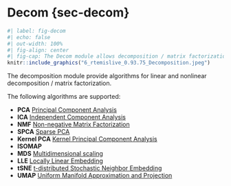 # Decom {sec-decom}

```r
#| label: fig-decom
#| echo: false
#| out-width: 100%
#| fig-align: center
#| fig-cap: The Decom module allows decomposition / matrix factorization of continuous variables
knitr::include_graphics("6_rtemislive_0.93.75_Decomposition.jpeg")
```

The decomposition module provide algorithms for linear and nonlinear decomposition /
matrix factorization.

The following algorithms are supported:

- **PCA** [Principal Component Analysis](https://en.wikipedia.org/wiki/Principal_component_analysis)
- **ICA** [Independent Component Analysis](https://en.wikipedia.org/wiki/Independent_component_analysis)
- **NMF** [Non-negative Matrix Factorization](https://en.wikipedia.org/wiki/Non-negative_matrix_factorization)
- **SPCA** [Sparse PCA](https://en.wikipedia.org/wiki/Sparse_PCA)
- **Kernel PCA** [Kernel Principal Component Analysis](https://en.wikipedia.org/wiki/Kernel_principal_component_analysis)
- **ISOMAP** 
- **MDS** [Multidimensional scaling](https://en.wikipedia.org/wiki/Multidimensional_scaling)
- **LLE** [Locally Linear Embedding](https://en.wikipedia.org/wiki/Nonlinear_dimensionality_reduction#Locally-linear_embedding)
- **tSNE** [t-distributed Stochastic Neighbor Embedding](https://en.wikipedia.org/wiki/T-distributed_stochastic_neighbor_embedding)
- **UMAP** [Uniform Manifold Approximation and Projection](https://en.wikipedia.org/wiki/Nonlinear_dimensionality_reduction#Uniform_manifold_approximation_and_projection)
